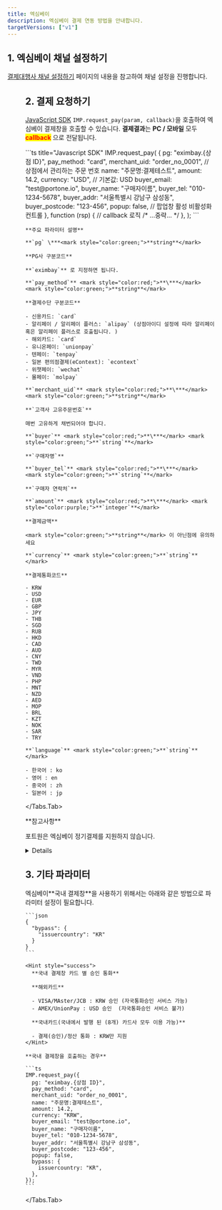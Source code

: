 ```yaml
---
title: 엑심베이
description: 엑심베이 결제 연동 방법을 안내합니다.
targetVersions: ["v1"]
---
```



## 1. 엑심베이 채널 설정하기

[결제대행사 채널 설정하기](../../../ready/readme#3-결제대행사-채널-설정하기) 페이지의 내용을 참고하여 채널 설정을 진행합니다.

<Figure src="/gitbook-assets/ko/screenshot 2022-06-03 3.34.40.png" />

## 2. 결제 요청하기

[JavaScript SDK](../../../sdk/javascript-sdk-old/readme) `IMP.request_pay(param, callback)`을 호출하여
엑심베이 결제창을 호출할 수 있습니다. **결제결과**는 **PC / 모바일** 모두 <mark style="color:red;">**callback**</mark> 으로 전달됩니다.

<Tabs>
  <Tabs.Tab title="인증결제창 요청">
    ```ts title="Javascript SDK"
    IMP.request_pay(
      {
        pg: "eximbay.{상점 ID}",
        pay_method: "card",
        merchant_uid: "order_no_0001", // 상점에서 관리하는 주문 번호
        name: "주문명:결제테스트",
        amount: 14.2,
        currency: "USD", // 기본값: USD
        buyer_email: "test@portone.io",
        buyer_name: "구매자이름",
        buyer_tel: "010-1234-5678",
        buyer_addr: "서울특별시 강남구 삼성동",
        buyer_postcode: "123-456",
        popup: false, // 팝업창 활성 비활성화 컨트롤
      },
      function (rsp) {
        // callback 로직
        /* ...중략... */
      },
    );
    ```

    **주요 파라미터 설명**

    **`pg` \***<mark style="color:green;">**string**</mark>

    **PG사 구분코드**

    **`eximbay`** 로 지정하면 됩니다.

    **`pay_method`** <mark style="color:red;">**\***</mark> <mark style="color:green;">**string**</mark>

    **결제수단 구분코드**

    - 신용카드: `card`
    - 알리페이 / 알리페이 플러스: `alipay` (상점아이디 설정에 따라 알리페이 혹은 알리페이 플러스로 호출됩니다. )
    - 해외카드: `card`
    - 유니온페이: `unionpay`
    - 텐페이: `tenpay`
    - 일본 편의점결제(eContext): `econtext`
    - 위챗페이: `wechat`
    - 몰페이: `molpay`

    **`merchant_uid`** <mark style="color:red;">**\***</mark> <mark style="color:green;">**string**</mark>

    **`고객사 고유주문번호`**

    매번 고유하게 채번되어야 합니다.

    **`buyer`** <mark style="color:red;">**\***</mark> <mark style="color:green;">**`string`**</mark>

    **`구매자명`**

    **`buyer_tel`** <mark style="color:red;">**\***</mark> <mark style="color:green;">**`string`**</mark>

    **`구매자 연락처`**

    **`amount`** <mark style="color:red;">**\***</mark> <mark style="color:purple;">**`integer`**</mark>

    **결제금액**

    <mark style="color:green;">**string**</mark> 이 아닌점에 유의하세요

    **`currency`** <mark style="color:green;">**`string`**</mark>

    **결제통화코드**

    - KRW
    - USD
    - EUR
    - GBP
    - JPY
    - THB
    - SGD
    - RUB
    - HKD
    - CAD
    - AUD
    - CNY
    - TWD
    - MYR
    - VND
    - PHP
    - MNT
    - NZD
    - AED
    - MOP
    - BRL
    - KZT
    - NOK
    - SAR
    - TRY

    **`language`** <mark style="color:green;">**`string`**</mark>

    - 한국어 : ko
    - 영어 : en
    - 중국어 : zh
    - 일본어 : jp
  </Tabs.Tab>
</Tabs>

<Hint style="warning">
  **참고사항**

  포트원은 엑심베이 정기결제를 지원하지 않습니다.
</Hint>

<Details>
  <Details.Summary>편의점 결제 테스트 방법</Details.Summary>

  <Details.Content>
    **편의점결제 동작 방식**

    한국의 가상계좌와 같이 결제창 내에서는 등록을 한 다음에 고객에게 이메일 / 문자로 전달되는 화면을 편의점 카운터에서 지불하며 처리합니다.

    - 포트원 내부에서는 `pay_method: "vbank"` 로 기록됨
    - Econtext 등록이 완료되었다는 콜백함수 및 웹훅 전송 (`status: "ready"` 상태 / `vbank_num`은 `unknown`으로 고정)
    - Econtext 로부터 입금확인이 되면 포트원에서 엑심베이로부터 응답을 받아 `status: "paid"`로 변경 후 결제완료처리에 대한 웹훅 전송

    **편의점결제 테스트 진행순서**

    가상계좌와 같이 실제 고객이 입금한 결과를 테스트해야 하므로 아래와 같이 입금완료됨을 임의적으로 통지받아보실 수 있습니다.

    1. 엑심베이 테스트모드 ON상태에서 1번과 같이 결제창 진행

    2. 콜백 응답 중 `pg_tid` 값을 별도로 메모 (포트원 관리자콘솔 PG사승인번호 컬럼에서 확인 가능)

    3. [http://test.econ.ne.jp/site/tuchi\_2/tuchi\_menu\_2.html](http://test.econ.ne.jp/site/tuchi_2/tuchi_menu_2.html)로 이동 후 계정 로그인
       (아이디 : `ectest` / 비번 : `#eg0810#`)

    4. ShopID : `361301`, orderID : 2번에서 확보한 PG사승인번호 입력

    5. 하단에 있는 **`登録`** 버튼 클릭

    6. 다음 페이지에서 한 번 더 **`登録`** 클릭

    7. 10분 후 결제상태가 `status: "paid"`로 바뀌는지 확인 (이 때 입금에 대한 웹훅 발송됨)
  </Details.Content>
</Details>

## 3. 기타 파라미터

<Tabs>
  <Tabs.Tab title="국내 결제창 호출">
    엑심베이**국내 결제창**을 사용하기 위해서는 아래와 같은 방법으로 파라미터 설정이 필요합니다.

    ```json
    {
      "bypass": {
        "issuercountry": "KR"
      }
    }
    ```

    <Hint style="success">
      **국내 결제창 카드 별 승인 통화**

      **해외카드**

      - VISA/MAster/JCB : KRW 승인 (자국통화승인 서비스 가능)
      - AMEX/UnionPay : USD 승인  (자국통화승인 서비스 불가)

      **국내카드(국내에서 발행 된 (8개) 카드사 모두 이용 가능)**

      - 결제(승인)/정산 통화 : KRW만 지원
    </Hint>

    **국내 결제창을 호출하는 경우**

    ```ts
    IMP.request_pay({
      pg: "eximbay.{상점 ID}",
      pay_method: "card",
      merchant_uid: "order_no_0001",
      name: "주문명:결제테스트",
      amount: 14.2,
      currency: "KRW",
      buyer_email: "test@portone.io",
      buyer_name: "구매자이름",
      buyer_tel: "010-1234-5678",
      buyer_addr: "서울특별시 강남구 삼성동",
      buyer_postcode: "123-456",
      popup: false,
      bypass: {
        issuercountry: "KR",
      },
    });
    ```
  </Tabs.Tab>
</Tabs>
